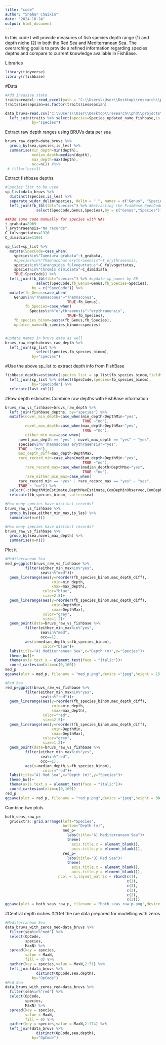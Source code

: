 ```yaml
---
title: "code"
author: "Shahar Chaikin"
date: "2024-10-24"
output: html_document
---
```

In this code I will provide measures of fish species depth range (1) and depth niche (2) in both the Red Sea and Mediterranean Sea. The overarching goal is to provide a refined information regarding species depths and compare to current knowledge available in FishBase.

Libraries
```r
library(tidyverse)
library(rfishbase)
```

#Data
```r
#Add invasive state
traits=readxl::read_excel(path = "C:\\Users\\User\\Desktop\\research\\phd\\projects\\invasiveness_red_med\\project_folders\\data\\Belmaker_Species_Traits.xlsx",sheet = 1)
traits$Lessepsian=as.factor(traits$Lessepsian)

data_bruvs=read.csv("C:\\Users\\User\\Desktop\\research\\phd\\projects\\invasiveness_red_med\\project_folders\\data_wrangling_clean_output\\med_red_MaxN_data.csv") %>% 
  left_join(traits %>% select(species=Species_updated_name_fishbase,is_les=Lessepsian),
            by="species")
```

Extract raw depth ranges using BRUVs data per sea
```r
bruvs_raw_depth=data_bruvs %>% 
  group_by(sea,species,is_les) %>% 
  summarise(min_depth=min(depth),
            median_depth=median(depth),
            max_depth=max(depth),
            occ=n()) #%>% 
 # filter(occ>1)
```

Extract fishbase depths
```r
#Species list to be used
sp_list=data_bruvs %>% 
  distinct(species,is_les) %>% 
  separate_wider_delim(species, delim = " ", names = c("Genus", "Species"),cols_remove = F) %>% 
  left_join(fb_tbl(tbl="species") %>% #Extracting the FishBase SpecCode of the species
              select(SpecCode,Genus,Species),by = c("Genus","Species"))

##Add some code manually for species with NAs
t_grabata=8969
T_erythraeensis="No records"
C_fulvoguttatus=1926
C_dimidiata=11861

sp_list=sp_list %>% 
  mutate(SpecCode=case_when(
    species%in%"Taeniura grabata"~t_grabata,
    #species%in%"Thamnaconus erythraeensis"~T_erythraeensis,
    species%in%"Carangoides fulvoguttatus"~C_fulvoguttatus,
    species%in%"Chromis dimidiata"~C_dimidiata,
    TRUE~SpecCode)) %>% 
  left_join(fb_tbl(tbl="species") %>% #update sp_names by FB
              select(SpecCode,fb_Genus=Genus,fb_Species=Species),
            by = c("SpecCode")) %>% 
  mutate(fb_Genus=case_when(
    Genus%in%"Thamnaconus"~"Thamnaconus",
                            TRUE~fb_Genus),
         fb_Species=case_when(
           Species%in%"erythraeensis"~"erythraeensis",
                            TRUE~fb_Species),
    fb_species_binom=paste(fb_Genus,fb_Species),
    updated_name=fb_species_binom==species)


#Update names in bruvs data as well
bruvs_raw_depth=bruvs_raw_depth %>% 
  left_join(sp_list %>%
              select(species,fb_species_binom),
            by="species")
```

#Use the above sp_list to extract depth info from FishBase
```r
fishbase_depths=estimate(species_list = sp_list$fb_species_binom,fields = c("SpecCode","ComDepthMin","ComDepthMax","ComDepMinObserved","ComDepMaxObserved","DepthMin","DepthMax","DepthMinEstimate","DepthMaxEstimate")) %>% 
  left_join(sp_list %>% select(SpecCode,species=fb_species_binom),
            by="SpecCode") %>% 
  relocate(last_col())
```

#Raw depth estimates
Combine raw depths with FishBase information
```r
bruvs_raw_vs_fishbase=bruvs_raw_depth %>% 
  left_join(fishbase_depths, by="species") %>% 
  mutate(novel_min_depth=case_when(min_depth<DepthMin~"yes",
                                   TRUE ~"no"),
         novel_max_depth=case_when(max_depth>DepthMax~"yes",
                                   TRUE ~"no"),
         either_min_max=case_when(
      novel_min_depth == "yes" | novel_max_depth == "yes" ~ "yes",
      species%in%"Thamnaconus erythraeensis"~"yes",
      TRUE ~ "no"),
      max_depth_diff=max_depth-DepthMax,
      rare_record_min=case_when(median_depth<DepthMin~"yes",
                                   TRUE ~"no"),
         rare_record_max=case_when(median_depth>DepthMax~"yes",
                                   TRUE ~"no"),
         rare_either_min_max=case_when(
      rare_record_min == "yes" | rare_record_max == "yes" ~ "yes",
      TRUE ~ "no")) %>% 
  select(-c(DepthMinEstimate,DepthMaxEstimate,ComDepMinObserved,ComDepMaxObserved,species)) %>% 
  relocate(fb_species_binom, .after=sea)

#How many species have distinct records?
bruvs_raw_vs_fishbase %>% 
  group_by(sea,either_min_max,is_les) %>% 
  summarise(n=n())

#How many species have distinct records?
bruvs_raw_vs_fishbase %>% 
  group_by(sea,novel_max_depth) %>% 
  summarise(n=n())
```

Plot it
```r
#Mediterranean Sea
med_p=ggplot(bruvs_raw_vs_fishbase %>% 
         filter(either_min_max%in%"yes",
                sea%in%"med"))+
  geom_linerange(aes(y=reorder(fb_species_binom,max_depth_diff),
                     xmin=min_depth,
                     xmax=max_depth),
                 color="blue",
                 size=2.5)+
  geom_linerange(aes(y=reorder(fb_species_binom,max_depth_diff),
                     xmin=DepthMin,
                     xmax=DepthMax),
                 color="grey",
                 size=1.2)+
  geom_point(data=bruvs_raw_vs_fishbase %>% 
         filter(either_min_max%in%"yes",
                sea%in%"med",
                occ==1),
         aes(x=median_depth,y=fb_species_binom),
                 color="blue")+
  labs(title="A) Mediterranean Sea",x="Depth (m)",y="Species")+
  theme_bw()+
  theme(axis.text.y = element_text(face = "italic"))+
  coord_cartesian(xlim=c(0,160))
med_p
ggsave(plot = med_p, filename = "med_p.png",device ="jpeg",height = 15,width = 10, units = "cm",dpi = 600)

#Red Sea
red_p=ggplot(bruvs_raw_vs_fishbase %>% 
         filter(either_min_max%in%"yes",
                sea%in%"red"))+
  geom_linerange(aes(y=reorder(fb_species_binom,max_depth_diff),
                     xmin=min_depth,
                     xmax=max_depth),
                 color="red",
                 size=2.5)+
  geom_linerange(aes(y=reorder(fb_species_binom,max_depth_diff),
                     xmin=DepthMin,
                     xmax=DepthMax),
                 color="grey",
                 size=1.2)+
  geom_point(data=bruvs_raw_vs_fishbase %>% 
         filter(either_min_max%in%"yes",
                sea%in%"red",
                occ==1),
         aes(x=median_depth,y=fb_species_binom),
                 color="red")+
  labs(title="A) Red Sea",x="Depth (m)",y="Species")+
  theme_bw()+
  theme(axis.text.y = element_text(face = "italic"))+
  coord_cartesian(xlim=c(0,160))
red_p
ggsave(plot = red_p, filename = "red_p.png",device ="jpeg",height = 30,width = 20, units = "cm",dpi = 600)
```

Combine two plots
```r
both_seas_raw_p=
  gridExtra::grid.arrange(left="Species",
                          bottom="Depth (m)",
                          med_p+
                            labs(title="A) Mediterranean Sea")+
                            theme(
                              axis.title.x = element_blank(),
                              axis.title.y = element_blank()),
                          red_p+
                            labs(title="B) Red Sea")+
                            theme(
                              axis.title.x = element_blank(),
                              axis.title.y = element_blank()),
                        ncol = 1,layout_matrix = rbind(c(1),
                                                       c(2),
                                                       c(2),
                                                       c(2),
                                                       c(2),
                                                       c(2)))
ggsave(plot = both_seas_raw_p, filename = "both_seas_raw_p.png",device ="jpeg",height = 30,width = 20, units = "cm",dpi = 600)
```

#Central depth niches
##Get the rae data prepared for modelling with zeros
```r
#Mediterranean Sea
data_bruvs_with_zeros_med=data_bruvs %>% 
  filter(sea%in%"med") %>% 
  select(OpCode,
         species,
         MaxN) %>% 
  spread(key = species,
         value = MaxN,
         fill = 0) %>% 
  gather(key = species,value = MaxN,2:71) %>% 
  left_join(data_bruvs %>% 
              distinct(OpCode,sea,depth),
            by="OpCode")
#Red Sea
data_bruvs_with_zeros_red=data_bruvs %>% 
  filter(sea%in%"red") %>% 
  select(OpCode,
         species,
         MaxN) %>% 
  spread(key = species,
         value = MaxN,
         fill = 0) %>% 
  gather(key = species,value = MaxN,2:174) %>% 
  left_join(data_bruvs %>% 
              distinct(OpCode,sea,depth),
            by="OpCode")
```

